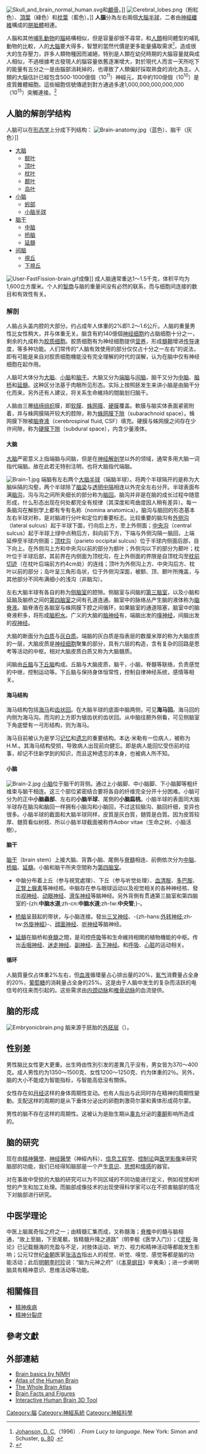 {{medical}}
{{Expand|content=對應之英語條目 |time=2010-09-09T17:50:28+00:00 }}
{{Neuropsychology|all}}
[[File:Skull_and_brain_normal_human.svg|thumb]]和[[顱骨|顱骨]]。]]
[[File:Cerebral_lobes.png|thumb]]（粉紅色）、[[頂葉|頂葉]]（綠色）和[[枕葉|枕葉]]（藍色）。]]
'''人腦'''分為左右兩個[[大脑半球|大腦半球]]，二者由[[神經纖維|神經纖維]]構成的[[胼胝體|胼胝體]]相連。

人腦和其他[[哺乳動物|哺乳動物]]的[[腦|腦]]結構相似，但是容量卻很不尋常，和[[人類|人類]]相同體型的哺乳動物的比較，人的[[大腦|大腦]]要大得多，智慧的當然代價是更多能量攝取需求<ref>[[Donald_Johanson|Johanson, D. C.]]（1996）. ''From Lucy to language''. New York: Simon and Schuster, [http://books.google.com/books?id=-VKEjAbpggcC&pg=PA80 p. 80] {{Wayback|url=http://books.google.com/books?id=-VKEjAbpggcC&pg=PA80 |date=20150326135903 }}.</ref>，造成很大的生存壓力，許多人類物種因而滅絕，特別是人類在幼兒時期的大腦容量就與成人相似，不過根據考古發現人的腦容量依舊逐漸增大，對於現代人而言一天所吃下的能量有五分之一是由腦部消耗掉的，也導致了人類偏好採取熟食的消化為主。人類的大腦估計已經包含500-1000億個（10<sup>11</sup>）神經元，其中約100億個（10<sup>10</sup>）是皮質錐體細胞。這些細胞信號傳遞到對方通過多達1,000,000,000,000,000（10<sup>15</sup>）突觸連接。<ref>{{Cite journal
| pmid = 8527499
| year = 1995
| last1 = Murre | first1 = J.
| last2 = Sturdy | first2 = D.
| title = The connectivity of the brain: multi-level quantitative analysis
| url = https://archive.org/details/sim_biological-cybernetics_1995-11_73_6/page/529
| volume = 73
| issue = 6
| pages = 529–545
| journal = Biological cybernetics
| doi = 10.1007/BF00199545
}}</ref>

== 人脑的解剖学结构 ==
人脑可以在[[形态学|形态学]]上分成下列结构：
[[File:Brain-anatomy.jpg|thumb]]（蓝色）、脑干（灰色）]]
* [[大脑|大脑]]
** [[额叶|额叶]]
** [[顶叶|顶叶]]
** [[枕叶|枕叶]]
** [[颞叶|颞叶]]
** [[岛叶|岛叶]]
* [[小脑|小脑]]
** [[蚓部|蚓部]]
** [[小脑半球|小脑半球]]
* [[脑干|脑干]]
** [[中脑|中脑]]
** [[桥脑|桥脑]]
** [[延髓|延髓]]
*[[间脑|间脑]]
** [[視丘|視丘]]
** [[下視丘|下視丘]]
[[File:User-FastFission-brain.gif|thumb]]成像]]
成人脑通常重达1～1.5千克，体积平均为1,600立方厘米。个人的[[智商|智商]]与脑的重量间没有必然的联系，而与细胞间连接的数目和有效性有关。

=== 解剖 ===
人脑占头盖内腔的大部分。约占成年人体重的2%即1.2～1.6公斤。人脑的重量男性比女性稍大，并与体重无关。脑含有約140億個[[神经细胞|神经细胞]]约占脑细胞十分之一，剩余的九成称为[[胶质细胞|胶质细胞]]。胶质细胞有为神经细胞提供[[营养|营养]]，形成[[髓鞘|髓鞘]]增进[[传导|传导]]速度，等多种功能。人们常传的“人脑有效使用的部分仅仅占十分之一左右”的说法，即有可能是来自对胶质细胞機能没有完全理解的时代的误解，认为在脑中仅有神经细胞在起作用。

人脑可大体分为[[大脑|大脑]]、[[小脑|小脑]]和[[脑干|脑干]]。大脑又分为[[端脑|端脑]]与[[间脑|间脑]]，脑干又分为[[中脑|中脑]]、[[脑桥|脑桥]]和[[延髓|延髓]]。这种区分法基于肉眼所见形态。实际上按照胚发生来讲小脑是由脑干分化而来，另外还有人建议，将关系生命維持的間脑划归脑干。

人脑由三層[[结缔组织|结缔组织]]膜，即[[软膜|软膜]]、[[蛛网膜|蛛网膜]]、[[硬膜|硬膜]]覆盖。軟膜与脑实体表面紧密附着，并与蛛网膜隔开较大的腔隙，称为[[蛛网膜下隙|蛛网膜下隙]]（subarachnoid space）。蛛网膜下隙被[[脑脊液|脑脊液]]（cerebrospinal fluid, CSF）填充。硬膜与蛛网膜之间存在少许间隙，称为[[硬膜下隙|硬膜下隙]]（subdural space），内含少量液体。

==== 大脑 ====
[[大脑|大脑]]严密意义上指端脑与间脑，但是在[[神经解剖学|神经解剖学]]以外的领域，通常多用大脑一词指代端脑。故在此若无特别注明，也将大脑指代端脑。

[[File:Brain-1.jpg|thumb]]
端脑有左右两个[[大脑半球|大脑半球]]（端脑半球）。将两个半球隔开的是称为大脑纵隔的沟壑，两个半球除了[[脑梁|脑梁]]与[[透明中隔|透明中隔]]相连以外完全左右分开。半球表面布满[[脑沟|脑沟]]，沟与沟之间所夹细长的部分称为[[脑回|脑回]]。脑沟并非是在脑的成长过程中随意形成，什么形态出现在何处都完全有规律（其深度和弯曲度因人稍有差异）。每一条脑沟在解剖学上都有专有名称（nomina anatomica）。脑沟与脑回的形态基本左右半球对称，是对脑进行分叶和定位的重要标志。比较重要的脑沟有[[外侧沟|外侧沟]]（lateral sulcus）起于半球下面，行向后上方，至上外侧面；[[中央沟|中央沟]]（central sulcus）起于半球上绿中点稍后方，斜向前下方，下端与外侧沟隔一脑回，上端延伸至半球内侧面；[[顶枕沟|顶枕沟]]（parieto occipital sulcus）位于半球内侧面后部，自下向上。在外侧沟上方和中央沟以前的部分为额叶；外侧沟以下的部分为颞叶；枕叶位于半球后部，其前界在内侧面为顶枕沟，在上外侧面的界限是自顶枕沟至[[枕前切迹|枕前切迹]]（在枕叶后端前方约4cm处）的连线；顶叶为外侧沟上方、中央沟后方、枕叶以前的部分；岛叶呈三角形岛状，位于外侧沟深面，被额、顶、颞叶所掩盖，与其他部分不同布满细小的浅沟（非脑沟）。

左右大脑半球有各自的称为[[侧脑室|侧脑室]]的腔隙。侧脑室与间脑的[[第三脑室|第三脑室]]，以及小脑和延脑及脑桥之间的[[第四脑室|第四脑室]]之间有孔道连通。脑室中的脉络丛产生脑的液体称为[[脑脊液|脑脊液]]。脑脊液在各脑室与蛛网膜下腔之间循环，如果脑室的通道阻塞，脑室中的脑脊液积多，将形成[[脑积水|脑积水]]。广义的大脑的[[脑神经|脑神经]]有，端脑出发的[[嗅神经|嗅神经]]，间脑出发的[[视神经|视神经]]。

大脑的断面分为[[白质|白质]]与[[灰白质|灰白质]]。端脑的灰白质是指表层的数厘米厚的称为大脑皮质的一层，大脑皮质是[[神经细胞|神经细胞]]聚集的部分，具有六层的构造，含有复杂的回路是思考等活动的中枢。相对大脑皮质白质又称为大脑髓质。

间脑由[[丘脑|丘脑]]与[[下丘脑|下丘脑]]构成。丘脑与大脑皮质，脑干，小脑，脊髓等联络，负责感觉的中继，控制运动等。下丘脑与保持身体恒常性，控制自律神经系统，感情等相关。

==== 海马结构 ====
海马结构包括[[海马体|海马]]和[[齿状回|齿状回]]。在大脑半球的底面中脑两侧，可见'''海马回'''。海马回的内侧为海马沟。而沟的上方即为锯齿状的齿状回。从中脑往颞外侧看，可见侧脑室下角底壁有一弓形结构，则为海马。
 
海马目前被认为是学习[[记忆|记忆]]和[[遗忘|遗忘]]的重要结构。本达·米勒有一位病人，被称为H.M.。其海马结构受损，导致病人出现前向健忘。即是病人能回忆受伤前的往事，却记不住新学到的知识，而且这种遗忘的本身，也被病人所不知。

==== 小脑 ====
[[File:Brain-2.jpg|thumb]]
[[小脑|小脑]]位于脑干的背侧。通过上小脑脚、中小脑脚、下小脑脚等粗纤维束与脑干相连。这三个部位紧密结合要将各自的纤维完全分开十分困难。小脑可分为的正中'''小脑蟲部'''、左右的'''小脑半球'''、尾側的'''小脑扁桃'''。小脑半球的表面同大脑半球存在脑沟和脑回一样拥有小脑沟和小脑回，不过这较脑沟、脑回纤细，变异也很多。小脑半球的截面和大脑半球同样，皮質是灰白質，髄質是白質。因为皮質较厚、髄質看似树枝、所以小脑半球截面被称作Aobor vitae（生命之树、小脑活樹）。

==== 脑干 ====
[[脑干|脑干]]（brain stem）上接大脑、背靠小脑、尾側与[[脊髓|脊髓]]相连、前側依次分为[[中脑|中脑]]、[[桥脑|桥脑]]、[[延髓|延髓]]。小脑和脑干所夹空間称为[[第四脑室|第四脑室]]。

* 中脑分布着上丘（参与視覚處理）、下丘（参与听觉处理）、[[血清胺|血清胺]]、[[多巴胺|多巴胺]]、[[正腎上腺素|正腎上腺素]]等神经核。中脑存在参与眼球运动以及视觉相关的各种神经核、發出[[视神经|视神经]]、[[动眼神经|动眼神经]]、[[滑车神经|滑车神经]]等脑神经。另外背側有贯通第三脑室和第四脑室的-{zh:'''中脑水道''';zh-cn:'''中脑水道''';zh-tw:'''中央管''';}-。

* [[桥脑|桥脑]]呈鼓起的带状，与小脑连接。發出[[三叉神经|三叉神经]]、-{zh-hans:[[外转神经|外转神经]];zh-tw:[[外旋神經|外旋神經]]}-、[[顔面神经|顔面神经]]、[[听神经|听神经]]等脑神经。

* [[延髓|延髓]]在脑桥和[[脊髓|脊髓]]之間，是司控[[呼吸|呼吸]]等和生命維持相関的植物機能的中枢。传出[[舌咽神经|舌咽神经]]、[[迷走神经|迷走神经]]、[[副神经|副神经]]、[[舌下神经|舌下神经]]。和[[呼吸|呼吸]]、[[心脏|心脏]]的运动相关。

==== 循环 ====
人脑質量仅占体重2%左右，但[[血液|血液]]循環量占心排出量的20%，[[氧气|氧气]]消費量占全身的20%，[[葡萄糖|葡萄糖]]的消耗量占全身的25%。这是由于人脑中发生的复杂而活跃的电信号的往来而引起的。这些需求由[[内颈动脉|内颈动脉]]和[[椎骨动脉|椎骨动脉]]的血流提供。

== 脑的形成 ==
[[File:Embryonicbrain.png|thumb]]
脑来源于胚胎的[[外胚层|外胚层]]（{{lang|en|ectoderm}}）。

== 性别差 ==
男性脑比女性更大更重。出生時由性別引发的差異几乎没有，男女皆为370～400克。成人男性约为1350～1500克、女性1200～1250克、约为体重的2％。另外，脑的大小不能成为智能指标，与智能高低没有關係。

女性存在如[[月经|月经]]这样的身体周期性变动。也有人指出与此同时存在精神的周期性變動。支配这样的周期的是从下垂体分泌出的卵胞刺激荷尔蒙和黄体形成荷尔蒙。

男性的脑不存在这样的周期性。这被认为是胎生期从[[睾丸|睾丸]]分泌的[[睾酮|睾酮]]影响所造成的。

== 脑的研究 ==
现在由[[精神醫學|精神醫學]]、[[神经醫學|神经醫學]]（神經內科）、[[信息工程学|信息工程学]]、[[控制论|控制论]]與[[医学影像|医学影像]]来研究脑部的功能，我们已经得知脑部是一个产生[[意识|意识]]、[[思想|思想]]和[[情感|情感]]的器官。

对在事故中受损的大脑的研究可以为不同区域的不同功能进行定义，例如视觉和听觉的产生和加工处理。而脑部成像技术的出现使得科学家可以在不损害脑部的情况下对脑部进行研究。

== 中医学理论 ==
中医上脑属奇恒之府之一；由精髓汇集而成，又称髓海；[[脊椎|脊椎]]中的髓与脑相通，“故上至脑，下至尾骶，皆精髓升降之道路”（明李梴《医学入门》）；《[[灵枢|灵枢]]·海论》已记载髓海的充盈与不足，对肢体运动、听力、视力和精神活动等都能发生影响；公元12世纪[[金朝|金朝]]医家[[张洁古|张洁古]]指出人的视觉、听觉、嗅觉、感觉等都是脑的功能活动；此后[[明朝|明朝]][[李时珍|李时珍]]说：“脑为元神之府”（《[[本草纲目|本草纲目]]》辛夷条）；进一步阐明脑具有精神意识、思维活动等功能。

== 相關條目 ==
* [[精神疾病|精神疾病]]
* [[精神分裂症|精神分裂症]]

==參考文獻==
{{reflist}}
==外部連結==
{{Commons category| Brain}}
* [https://web.archive.org/web/20170326230311/https://www.nimh.nih.gov/health/educational-resources/brain-basics/brain-basics.shtml Brain basics by NIMH] 
* [http://www.thehumanbrain.info/ Atlas of the Human Brain] {{Wayback|url=http://www.thehumanbrain.info/ |date=20210213215216 }}
* [https://web.archive.org/web/20160118132843/http://www.med.harvard.edu/aanlib/home.html The Whole Brain Atlas]
* [http://faculty.washington.edu/chudler/facts.html Brain Facts and Figures]{{WebCite|url=https://www.webcitation.org/68bry8Q9B?url=http://faculty.washington.edu/chudler/facts.html |date=20120622113002 |dateformat=iso }}
* [http://www.healthline.com/human-body-maps/brain Interactive Human Brain 3D Tool] {{Wayback|url=http://www.healthline.com/human-body-maps/brain |date=20210124162828 }}

<!--
{{Medulla}}
{{Pons}}
{{Mesencephalon}}
{{Cerebellum}}
{{Diencephalon}}
{{Cerebral cortex}}
{{Basal ganglia}}
{{Meninges}}
{{Cranial nerves}}-->
{{Human systems and organs}}
{{Nervous system}}
<!--{{Neural tracts}}-->

[[Category:腦|Category:腦]]
[[Category:神經系統|Category:神經系統]]
[[Category:神經科學|Category:神經科學]]